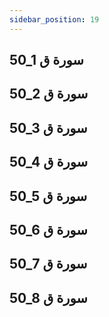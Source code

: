 ```yaml
---
sidebar_position: 19
---
```


## 50_1 سورة ق
<YouTube youTubeId='UePmZd_QSpM' />

## 50_2 سورة ق
<YouTube youTubeId='clknFW1XmOM' />

## 50_3 سورة ق
<YouTube youTubeId='68r16fkOzyI' />

## 50_4 سورة ق
<YouTube youTubeId='RDMby-VFo0k' />

## 50_5 سورة ق
<YouTube youTubeId='GV0BCdnhG-I' />

## 50_6 سورة ق
<YouTube youTubeId='GAJSnU2r0kM' />

## 50_7 سورة ق
<YouTube youTubeId='WKfLtv8JZw0' />

## 50_8 سورة ق
<YouTube youTubeId='5b8P1civ6QY' />
